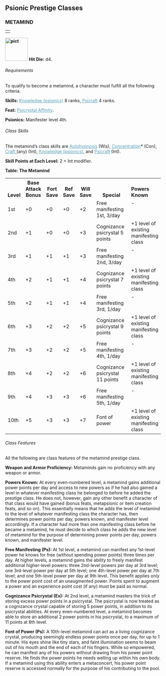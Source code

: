 
<a id="psionic-prestige-classes"></a><h2>Psionic Prestige Classes
</h2>
<a id="metamind"></a><h3>METAMIND</h3>
<table border="0" cellpadding="0" cellspacing="0" style="width: 100%">
<tbody>
<tr>
<td></td>
</tr>
</tbody>
</table>
<a href="http://www.wizards.com/dnd/images/xph_gallery/80456.jpg"
style="font-weight: bold;"><img class="art-wide" src="pict.jpg"
title="" alt="pict"
style="border: 0px solid ; width: 73px; height: 75px;" /></a> <span
style="font-weight: bold;">Hit Die:</span> d4.
<a id="metamind-requirements"></a><h6>Requirements</h6>
To qualify to become a metamind, a character must fulfill all the
following criteria.
<p><span style="font-weight: bold;">Skills:</span> <a
href="psionicSkills.html#knowledge-psionics"
style="color: rgb(87, 158, 182);">Knowledge
(psionics)</a> 8 ranks, <a href="psionicSkills.html#psicraft"
style="color: rgb(87, 158, 182);">Psicraft</a> 4 ranks.</p>
<p><span style="font-weight: bold;">Feat:</span> <a
href="psionicFeats.html#psicrystal-affinity"
style="color: rgb(87, 158, 182);">Psicrystal
Affinity</a>.</p>
<p><span style="font-weight: bold;">Psionics:</span> Manifester
level 4th.</p>
<h6>Class Skills</h6>
The metamind&#8217;s class skills are <a
href="psionicSkills.html#autohypnosis"
style="color: rgb(87, 158, 182);">Autohypnosis</a> (Wis), <a
href="psionicSkills.html#autohypnosis"
style="color: rgb(87, 158, 182);">Concentration</a>*
(Con), <a href="skillsAll.html#craft" style="color: rgb(87, 158, 182);">Craft
</a>(any) (Int), <a href="psionicSkills.html#knowledge-psionics"
style="color: rgb(87, 158, 182);">Knowledge (psionics)</a>, and <a
href="psionicSkills.html#psicraft" style="color: rgb(87, 158, 182);">Psicraft</a>
(Int).
<p><span style="font-weight: bold;">Skill Points at Each Level:</span>
2 + Int modifier.</p>
<a id="table-the-metamind"></a><span style="font-weight: bold;">Table: The Metamind</span>
<table style="width: 100%;" border="0" cellpadding="1"
cellspacing="0">
<tbody>
<tr valign="bottom">
<th style="width: 7%">Level</th>
<th style="width: 12%">Base
Attack Bonus</th>
<th style="width: 7%">Fort
Save</th>
<th style="width: 7%">Ref
Save</th>
<th style="width: 7%">Will
Save</th>
<th style="width: 30%;">Special
</th>
<td style="vertical-align: bottom;"><span
style="font-weight: bold;">Powers Known</span>
</td>
</tr>
<tr class="odd-row">
<td>1st</td>
<td>+0</td>
<td>+0</td>
<td>+0</td>
<td>+2</td>
<td>Free manifesting 1st, 3/day
</td>
<td style="vertical-align: top;">-
</td>
</tr>
<tr>
<td>2nd</td>
<td>+1</td>
<td>+0</td>
<td>+0</td>
<td>+3</td>
<td>Cognizance psicrystal 5 points
</td>
<td style="vertical-align: top;">+1 level of existing
manifesting class
</td>
</tr>
<tr class="odd-row">
<td>3rd</td>
<td>+1</td>
<td>+1</td>
<td>+1</td>
<td>+3</td>
<td>Free manifesting 2nd, 3/day
</td>
<td style="vertical-align: top;">-
</td>
</tr>
<tr>
<td>4th</td>
<td>+2</td>
<td>+1</td>
<td>+1</td>
<td>+4</td>
<td>Cognizance psicrystal 7 points
</td>
<td style="vertical-align: top;">+1 level of existing
manifesting class
</td>
</tr>
<tr class="odd-row">
<td>5th</td>
<td>+2</td>
<td>+1</td>
<td>+1</td>
<td>+4</td>
<td>Free manifesting 3rd, 1/day
</td>
<td style="vertical-align: top;">-
</td>
</tr>
<tr>
<td>6th</td>
<td>+3</td>
<td>+2</td>
<td>+2</td>
<td>+5</td>
<td>Cognizance psicrystal 9 points
</td>
<td style="vertical-align: top;">+1 level of existing
manifesting class
</td>
</tr>
<tr class="odd-row">
<td>7th</td>
<td>+3</td>
<td>+2</td>
<td>+2</td>
<td>+5</td>
<td>Free manifesting 4th, 1/day
</td>
<td style="vertical-align: top;">-
</td>
</tr>
<tr>
<td>8th</td>
<td>+4</td>
<td>+2</td>
<td>+2</td>
<td>+6</td>
<td>Cognizance psicrystal 11 points
</td>
<td style="vertical-align: top;">+1 level of existing
manifesting class
</td>
</tr>
<tr class="odd-row">
<td>9th</td>
<td>+4</td>
<td>+3</td>
<td>+3</td>
<td>+6</td>
<td>Free manifesting 5th, 1/day
</td>
<td style="vertical-align: top;">-
</td>
</tr>
<tr>
<td class="last-row">10th</td>
<td class="last-row">+5</td>
<td class="last-row">+3</td>
<td class="last-row">+3</td>
<td class="last-row">+7</td>
<td class="last-row">Font of power
</td>
<td style="vertical-align: top;">+1 level of existing
manifesting class
</td>
</tr>
</tbody>
</table>
<a id="metamind-class-features"></a><h6>Class Features</h6>
All the following are class features of the metamind prestige class.
<p><span style="font-weight: bold;">Weapon and Armor Proficiency:</span>
Metaminds gain no proficiency with any weapon or armor.</p>
<p><span style="font-weight: bold;">Powers Known:</span> At every
even-numbered level, a metamind gains additional power points per day
and access to new powers as if he had also gained a level in whatever
manifesting class he belonged to before he added the prestige class. He
does not, however, gain any other benefit a character of that class
would have gained (bonus feats, metapsionic or item creation feats, and
so on). This essentially means that he adds the level of metamind to
the level of whatever manifesting class the character has, then
determines power points per day, powers known, and manifester level
accordingly.
If a character had more than one manifesting class before he became a
metamind, he must decide to which class he adds the new level of
metamind for the purpose of determining power points per day, powers
known, and manifester level.</p>
<a id="metamind-free-manifesting"></a><p><span style="font-weight: bold;">Free Manifesting (Ps):</span>
At 1st level, a metamind can manifest any 1st-level power he knows for
free (without spending power points) three times per day.
At higher levels, a metamind gains the ability to freely manifest
additional higher-level powers: three 2nd-level powers per day at 3rd
level; one 3rd-level power per day at 5th level; one 4th-level power
per day at 7th level; and one 5th-level power per day at 9th level.
This benefit applies only to the power point cost of an unaugmented
power. Points spent to augment a power and an experience point cost (if
any) must be paid as normal.</p>
<a id="metamind-cognizance-psicrystal"></a><p><span style="font-weight: bold;">Cognizance Psicrystal (Ex):</span>
At 2nd level, a metamind masters the trick of storing excess power
points in a psicrystal. The psicrystal is now treated as a cognizance
crystal capable of storing 5 power points, in addition to its
psicrystal abilities. At every even-numbered level, a metamind becomes
able to store an additional 2 power points in his psicrystal, to a
maximum of 11 points at 8th level.</p>
<a id="metamind-font-of-power"></a><p><span style="font-weight: bold;">Font of Power (Ps):</span> A
10th-level metamind can act as a living cognizance crystal, producing
seemingly endless power points once per day, for up to 1 minute. His
eyes shine like tiny stars, and faint illumination seems to beam out of
his mouth and the end of each of his fingers. While so empowered, he
can manifest any of his powers without drawing from his power point
reserve. He finds the power points he needs welling up within his own
body.
If a metamind using this ability enters a metaconcert, his power point
reserve is accessed normally for the purpose of his contributing to the
pool. </p>

